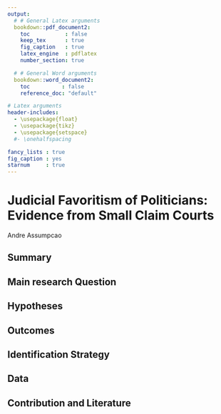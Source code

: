 ```yaml
---
output:
  # # General Latex arguments
  bookdown::pdf_document2:
    toc           : false
    keep_tex      : true
    fig_caption   : true
    latex_engine  : pdflatex
    number_section: true

  # # General Word arguments
  bookdown::word_document2:
    toc          : false
    reference_doc: "default"

# Latex arguments
header-includes:
  - \usepackage{float}
  - \usepackage{tikz}
  - \usepackage{setspace}
  #- \onehalfspacing

fancy_lists : true
fig_caption : yes
starnum     : true
---
```


# Judicial Favoritism of Politicians: Evidence from Small Claim Courts {#title}

Andre Assumpcao

## Summary



## Main research Question

## Hypotheses

## Outcomes

## Identification Strategy

## Data

## Contribution and Literature
